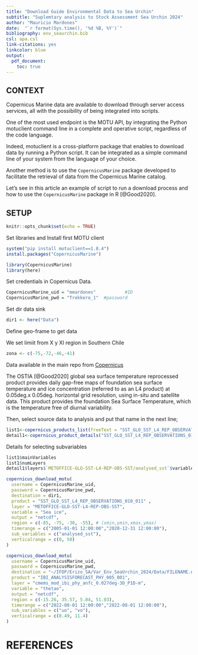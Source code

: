 ```yaml
---
title: "Download Guide Environmental Data to Sea Urchin"
subtitle: "Suplemtary analysis to Stock Assessment Sea Urchin 2024"
author: "Mauricio Mardones"
date:  "`r format(Sys.time(), '%d %B, %Y')`"
bibliography: env_seaurchin.bib
csl: apa.csl
link-citations: yes
linkcolor: blue
output:
  pdf_document:
    toc: true
---
```

\pagebreak

## CONTEXT

Copernicus Marine data are available to download through server access services, all with the possibility of being integrated into scripts.
 
One of the most used endpoint is the MOTU API, by integrating the Python motuclient command line in a complete and operative script, regardless of the code language.
 
Indeed, motuclient is a cross-platform package that enables to download data by running a Python script. It can be integrated as a simple command line of your system from the language of your choice. 

Another method is to use the `CopernicusMarine` package developed to facilitate the retrieval of data from the Copernicus Marine catalog.
 
Let's see in this article an example of script to run a download process and how to use the `CopernicusMarine` package in R [@Good2020].

\pagebreak
## SETUP

```r
knitr::opts_chunk$set(echo = TRUE)
```
Set libraries and Install first MOTU client

```r
system("pip install motuclient==1.8.4")
install.packages("CopernicusMarine")
```


```r
library(CopernicusMarine)
library(here)
```

Set credentials in Copernicus Data. 

```r
CopernicusMarine_uid = "mmardones"           #ID
CopernicusMarine_pwd = "Trekkero_1"  #password
```

Set dir data sink

```r
dir1 <- here("Data")
```


Define geo-frame to get data

We set limiit from X y XI region in Southern Chile

```r
zona <- c(-75,-72,-46,-41)
```
Data available in the main repo from [Copernicus](https://data.marine.copernicus.eu/products)


The OSTIA [@Good2020] global sea surface temperature reprocessed product provides daily gap-free maps of foundation sea surface temperature and ice concentration (referred to as an L4 product) at 0.05deg.x 0.05deg. horizontal grid resolution, using in-situ and satellite data. This product provides the foundation Sea Surface Temperature, which is the temperature free of diurnal variability.

Then, select source data to analysis and put that name in the next line;

```r
list1<-copernicus_products_list(freeText = "SST_GLO_SST_L4_REP_OBSERVATIONS_010_011")  
detail1<-copernicus_product_details("SST_GLO_SST_L4_REP_OBSERVATIONS_010_011")
```

Details for selecting subvariables 

```r
list1$mainVariables
list1$numLayers
detail1$layers$`METOFFICE-GLO-SST-L4-REP-OBS-SST/analysed_sst`$variableId

```

```r
copernicus_download_motu(
  username = CopernicusMarine_uid,
  password = CopernicusMarine_pwd,
  destination = dir1,
  product = "SST_GLO_SST_L4_REP_OBSERVATIONS_010_011" ,
  layer = "METOFFICE-GLO-SST-L4-REP-OBS-SST",
  variable = "Sea ice",
  output = "netcdf",
  region = c(-85, -75, -30, -55), # (xmin,ymin,xmax,ymax)
  timerange = c("2005-01-01 12:00:00","2020-12-31 12:00:00"),
  sub_variables = c("analysed_sst"),
  verticalrange = c(0, 50)
)

```

```r
copernicus_download_motu(
  username = CopernicusMarine_uid,
  password = CopernicusMarine_pwd,
  destination = "~/IFOP/Erizo_SA/Var_Env_SeaUrchin_2024/Data/FILENAME.nc",
  product = "IBI_ANALYSISFORECAST_PHY_005_001",
  layer = "cmems_mod_ibi_phy_anfc_0.027deg-3D_P1D-m",
  variable = "thetao",
  output = "netcdf",
  region = c(-15.26, 35.57, 5.04, 51.03),
  timerange = c("2022-08-01 12:00:00","2022-08-01 12:00:00"),
  sub_variables = c("uo", "vo"),
  verticalrange = c(0.49, 11.4)
)
```
\pagebreak
# REFERENCES

